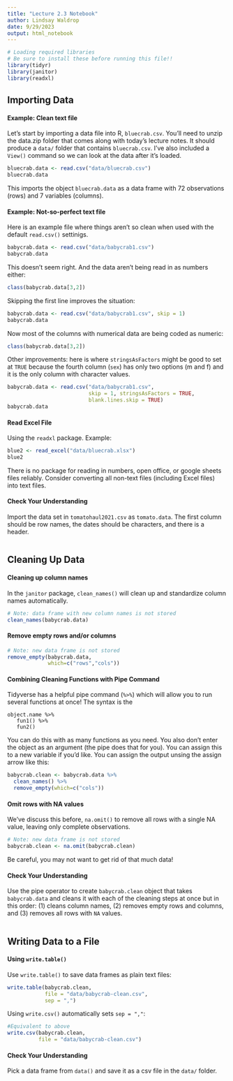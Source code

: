 ```yaml
---
title: "Lecture 2.3 Notebook"
author: Lindsay Waldrop
date: 9/29/2023
output: html_notebook
---
```


```r
# Loading required libraries
# Be sure to install these before running this file!!
library(tidyr)
library(janitor)
library(readxl)
```

## Importing Data 

#### Example: Clean text file

Let's start by importing a data file into R, `bluecrab.csv`. You'll need to unzip the data.zip folder that comes along with today's lecture notes. It should produce a `data/` folder that contains `bluecrab.csv`.  I've also included a `View()` command so we can look at the data after it's loaded.

```r
bluecrab.data <- read.csv("data/bluecrab.csv")
bluecrab.data
```

This imports the object `bluecrab.data` as a data frame with 72 observations (rows) and 7 variables (columns). 


#### Example: Not-so-perfect text file

Here is an example file where things aren't so clean when used with the default `read.csv()` settinigs. 

```r
babycrab.data <- read.csv("data/babycrab1.csv")
babycrab.data
```
This doesn't seem right. And the data aren't being read in as numbers either: 
```r
class(babycrab.data[3,2])
```

Skipping the first line improves the situation:
```r
babycrab.data <- read.csv("data/babycrab1.csv", skip = 1)
babycrab.data
```
Now most of the columns with numerical data are being coded as numeric: 
```r
class(babycrab.data[3,2])
```

Other improvements: here is where `stringsAsFactors` might be good to set at `TRUE` because the fourth column (`sex`) has only two options (m and f) and it is the only column with character values.
```r
babycrab.data <- read.csv("data/babycrab1.csv", 
                          skip = 1, stringsAsFactors = TRUE,
                          blank.lines.skip = TRUE)
babycrab.data
```

#### Read Excel File

Using the `readxl` package. Example: 

```r
blue2 <- read_excel("data/bluecrab.xlsx")
blue2
```
There is no package for reading in numbers, open office, or google sheets files reliably. Consider converting all non-text files (including Excel files) into text files. 


#### Check Your Understanding

Import the data set in `tomatohaul2021.csv` as `tomato.data`. The first column should be row names, the dates should be characters, and there is a header. 

```r

```

## Cleaning Up Data

#### Cleaning up column names

In the `janitor` package, `clean_names()` will clean up and standardize column names automatically. 
```r
# Note: data frame with new column names is not stored
clean_names(babycrab.data)
```

#### Remove empty rows and/or columns

```r
# Note: new data frame is not stored
remove_empty(babycrab.data, 
             which=c("rows","cols"))
```

#### Combining Cleaning Functions with Pipe Command

Tidyverse has a helpful pipe command (`%>%`) which will allow you to run several functions at once! The syntax is the 

```
object.name %>%
   fun1() %>%
   fun2()
```

You can do this with as many functions as you need. You also don't enter the object as an argument (the pipe does that for you). You can assign this to a new variable if you'd like. You can assign the output unsing the assign arrow like this:

```r
babycrab.clean <- babycrab.data %>% 
  clean_names() %>% 
  remove_empty(which=c("cols"))
```

#### Omit rows with NA values

We've discuss this before, `na.omit()` to remove all rows with a single NA value, leaving only complete observations. 
```r
# Note: new data frame is not stored
babycrab.clean <- na.omit(babycrab.clean)
```

Be careful, you may not want to get rid of that much data! 

#### Check Your Understanding

Use the pipe operator to create `babycrab.clean` object that takes `babycrab.data` and cleans it with each of the cleaning steps at once but in this order: (1) cleans column names, (2) removes empty rows and columns, and (3) removes all rows with `NA` values.

```r

```


## Writing Data to a File

#### Using `write.table()`

Use `write.table()` to save data frames as plain text files:

```r
write.table(babycrab.clean, 
            file = "data/babycrab-clean.csv", 
            sep = ",")
```

Using `write.csv()` automatically sets `sep = ","`:

```r
#Equivalent to above
write.csv(babycrab.clean, 
          file = "data/babycrab-clean.csv")
```

#### Check Your Understanding

Pick a data frame from `data()` and save it as a csv file in the `data/` folder.

```r

```


